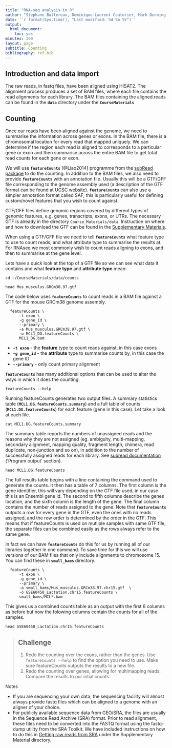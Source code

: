 ```yaml
---
title: "RNA-seq analysis in R"
author: "Stephane Ballereau, Dominique-Laurent Couturier, Mark Dunning, Abbi Edwards, Ashley Sawle"
date: '`r format(Sys.time(), "Last modified: %d %b %Y")`'
output:
  html_document:
    toc: yes
minutes: 300
layout: page
subtitle: Counting
bibliography: ref.bib
---
```



## Introduction and data import

The raw reads, in fastq files, have been aligned using HISAT2. The alignment
process produces a set of BAM files, where each file contains the read
alignments for each library. The BAM files containing the aligned reads can be
found in the **`data`** directory under the **`CourseMaterials`** 

## Counting

Once our reads have been aligned against the genome, we need to summarise the
information across genes or exons. In the BAM file, there is a chromosomal
location for every read that mapped uniquely. We can determine if the region
each read is aligned to corresponds to a particular gene or exon and then
summarise across the entire BAM file to get total read counts for each gene or
exon. 

We will use **`featureCounts`** [@Liao2014] programme from the [subRead
package](http://subread.sourceforge.net/) to do the counting. In addition to
the BAM files, we also need to provide **`featureCounts`** with an annotation
file. Usually this will be a GTF/GFF file corresponding to the genome assembly
used (a description of the GTF  format  can  be  found  at  [UCSC
website](http://genome.ucsc.edu/FAQ/FAQformat.html#format4)).
**`featureCounts`** can also use a simpler annotation format called SAF, this
is particularly useful for defining custom/novel features that you wish to
count against.

GTF/GFF files define genomic regions covered by different types of genomic
features, e.g. genes, transcripts, exons, or UTRs. The necessary GTF is already
in the directory `Course_Materials/data`. Instruction on where and how to
download the GTF can be found in the [Supplementary
Materials](../Supplementary_Materials/S1_Getting_raw_reads_from_SRA.html).

When using a GTF/GFF file we need to tell **`featureCounts`** what feature type
to use to count reads, and what attribute type to summarise the results at. For
RNAseq we most commonly wish to count reads aligning to exons, and then to
summarise at the gene level. 

Lets have a quick look at the top of a GTF file so we can see what data it
contains and what **feature type** and **attribute type** mean:

```
cd ~/CourseMaterials/data/counts
  
head Mus_musculus.GRCm38.97.gtf
```

The code below uses **`featureCounts`** to count reads in a BAM file against a
GTF for the mouse GRCm38 genome assembly.

```
  featureCounts \
      -t exon \
      -g gene_id \
      --primary \
      -a Mus_musculus.GRCm38.97.gtf \
      -o MCL1_DG.featureCounts \
      MCL1_DG.bam
```
* **`-t exon`** - the **feature** type to count reads against, in this case
  exons
* **`-g gene_id`** - the **attribute** type to summarise counts by, in this
  case the gene ID
* **`--primary`** - only count primary alignment

**`featureCounts`** has many additional options that can be used to alter the
ways in which it does the counting.

```
featureCounts --help
```

Running featureCounts generates two output files. A summary statistics table
(**`MCL1.DG.featureCounts.summary`**) and a full table of counts
(**`MCL1.DG.featureCounts`**) for each feature (gene in this case). Let take a
look at each file.

```
cat MCL1.DG.featureCounts.summary
```

The summary table reports the numbers of unassigned reads and the reasons why
they are not assigned (eg. ambiguity, multi-mapping, secondary alignment,
mapping quality, fragment length, chimera, read duplicate, non-junction and so
on), in addition to the number of successfully assigned reads for each library.
See [subread
documentation](http://bioinf.wehi.edu.au/subread-package/SubreadUsersGuide.pdf)
('Program output' section).

```
head MCL1.DG.featureCounts
```

The full results table begins with a line containing the command used to
generate the counts. It then has a table of 7 columns. The first column is the
gene identifier, this will vary depending on the GTF file used, in our case
this is an Ensembl gene id. The second to fifth columns describe the genes
location, and the sixth column is the length of the gene. The final column
contains the number of reads assigned to the gene. Note that
**`featureCounts`** outputs a row for every gene in the GTF, even the ones with
no reads assigned, and the row order is determined by the order in the GTF.
This means that if featureCounts is used on mutliple samples with same GTF
file, the separate files can be combined easily as the rows always refer to the
same gene.

In fact we can have **`featureCounts`** do this for us by running all of our
libraries together in one command. To save time for this we will use versions
of our BAM files that only include alignments to chromosome 15. You can find
these in **`small_bams`** directory.

```
  featureCounts \
      -t exon \
      -g gene_id \
      --primary \
      -a small_bams/Mus_musculus.GRCm38.97.chr15.gtf  \
      -o GSE60450_Lactation.chr15.featureCounts \
      small_bams/MCL*.bam
```

This gives us a combined counts table as an output with the first 6 columns as
before but now the folowing columns contain the counts for all of the samples.

```
head GSE60450_Lactation.chr15.featureCounts
```

> ## Challenge {.challenge}
>
> 1. Redo the counting over the exons, rather than the genes. Use
>    `featureCounts --help` to find the option you need to use. Make sure
>    featureCounts outputs the results to a new file.
> 2. Redo the counting over genes, allowing for multimapping reads. Compare the
>    results to our intial counts.
>


Notes

* If you are sequencing your own data, the sequencing facility will almost
  always provide fastq files which can be aligned to a genome with an aligner
  of your choice.  
* For publicly available sequence data from GEO/SRA, the files are usually in
  the Sequence Read Archive (SRA) format. Prior to read alignment, these files
  need to be converted into the FASTQ format using the fastq-dump utility from
  the SRA Toolkit. We have included instructions on how to do this in [Getting
  raw reads from
  SRA](../Supplementary_Materials/S1_Getting_raw_reads_from_SRA.html) under the
  Supplementary Material directory.  

